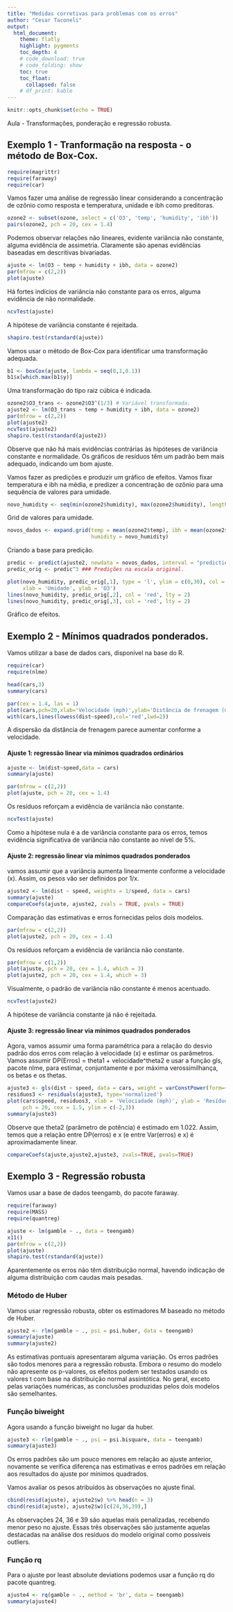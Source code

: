 ```yaml
---
title: "Medidas corretivas para problemas com os erros"
author: "Cesar Taconeli"
output:
  html_document:
    theme: flatly
    highlight: pygments
    toc_depth: 4
    # code_download: true
    # code_folding: show
    toc: true
    toc_float:
      collapsed: false
    # df_print: kable
---
```


```r
knitr::opts_chunk$set(echo = TRUE)
```

Aula - Transformações, ponderação e regressão robusta.

## Exemplo 1 - Tranformação na resposta - o método de Box-Cox.

```r
require(magrittr)
require(faraway)
require(car)
```


Vamos fazer uma análise de regressão linear considerando a concentração
de ozônio como resposta e temperatura, unidade e ibh como preditoras.

```r
ozone2 <- subset(ozone, select = c('O3', 'temp', 'humidity', 'ibh'))
pairs(ozone2, pch = 20, cex = 1.4)
```

Podemos observar relações não lineares, evidente variância não constante,
alguma evidência de assimetria. Claramente são apenas evidências baseadas
em descritivas bivariadas.

```r
ajuste <- lm(O3 ~ temp + humidity + ibh, data = ozone2)
par(mfrow = c(2,2))
plot(ajuste)
```

Há fortes indícios de variância não constante para os erros,
alguma evidência de não normalidade.

```r
ncvTest(ajuste) 
```

A hipótese de variância constante é rejeitada.

```r
shapiro.test(rstandard(ajuste)) 
```

Vamos usar o método de Box-Cox para identificar uma transformação adequada.
```r
b1 <- boxCox(ajuste, lambda = seq(0,1,0.1))
b1$x[which.max(b1$y)]
```

Uma transformação do tipo raiz cúbica é indicada.

```r
ozone2$O3_trans <- ozone2$O3^(1/3) # Variável transformada.
ajuste2 <- lm(O3_trans ~ temp + humidity + ibh, data = ozone2)
par(mfrow = c(2,2))
plot(ajuste2)
ncvTest(ajuste2)
shapiro.test(rstandard(ajuste2))
```

Observe que não há mais evidências contrárias às hipóteses de variância
constante e normalidade. Os gráficos de resíduos têm um padrão bem mais
adequado, indicando um bom ajuste.

Vamos fazer as predições e produzir um gráfico de efeitos. Vamos fixar
temperatura e ibh na média, e predizer a concentração de ozônio para 
uma sequência de valores para umidade.

```r
novo_humidity <- seq(min(ozone2$humidity), max(ozone2$humidity), length.out = 100)
```

Grid de valores para umidade.

```r
novos_dados <- expand.grid(temp = mean(ozone2$temp), ibh = mean(ozone2$ibh), 
                           humidity = novo_humidity)
```

Criando a base para predição.

```r
predic <- predict(ajuste2, newdata = novos_dados, interval = "prediction")
predic_orig <- predic^3 ### Predições na escala original.

plot(novo_humidity, predic_orig[,1], type = 'l', ylim = c(0,30), col = 'red',
     xlab = 'Umidade', ylab = 'O3')
lines(novo_humidity, predic_orig[,2], col = 'red', lty = 2)
lines(novo_humidity, predic_orig[,3], col = 'red', lty = 2)
```

Gráfico de efeitos.

## Exemplo 2 - Mínimos quadrados ponderados. 
Vamos utilizar a base de 
dados cars, disponível na base do R.

```r
require(car) 
require(nlme) 

head(cars,3) 
summary(cars) 

par(cex = 1.4, las = 1)
plot(cars,pch=20,xlab='Velocidade (mph)',ylab='Distância de frenagem (m)') 
with(cars,lines(lowess(dist~speed),col='red',lwd=2)) 
```


A dispersão da distância de frenagem parece aumentar conforme a velocidade.

#### Ajuste 1: regressão linear via mínimos quadrados ordinários

```r
ajuste <- lm(dist~speed,data = cars) 
summary(ajuste) 

par(mfrow = c(2,2))
plot(ajuste, pch = 20, cex = 1.4)
```

Os resíduos reforçam a evidência de variância não constante.

```r
ncvTest(ajuste) 
```

Como a hipótese nula é a de variância constante para os erros, temos evidência
significativa de variância não constante ao nível de 5%.

#### Ajuste 2: regressão linear via mínimos quadrados ponderados
vamos assumir que a variância aumenta linearmente conforme a velocidade (x).
Assim, os pesos vão ser definidos por 1/x.

```r
ajuste2 <- lm(dist ~ speed, weights = 1/speed, data = cars) 
summary(ajuste) 
compareCoefs(ajuste, ajuste2, zvals = TRUE, pvals = TRUE) 
```

Comparação das estimativas e erros fornecidas pelos dois modelos.

```r
par(mfrow = c(2,2))
plot(ajuste2, pch = 20, cex = 1.4)
```

Os resíduos reforçam a evidência de variância não constante.

```r
par(mfrow = c(1,2))
plot(ajuste, pch = 20, cex = 1.4, which = 3)
plot(ajuste2, pch = 20, cex = 1.4, which = 3)
```

Visualmente, o padrão de variância não constante é menos acentuado.

```r
ncvTest(ajuste2) 
```

A hipótese de variância constante já não é rejeitada.

#### Ajuste 3: regressão linear via mínimos quadrados ponderados
Agora, vamos assumir uma forma paramétrica para a relação do desvio
padrão dos erros com relação à velocidade (x) e estimar os parâmetros.
Vamos assumir DP(Erros) = theta1 + velocidade^theta2 e usar a função
gls, pacote nlme, para estimar, conjuntamente e por máxima verossimilhança,
os betas e os thetas.

```r
ajuste3 <- gls(dist ~ speed, data = cars, weight = varConstPower(form=~speed))
residuos3 <- residuals(ajuste3, type='normalized')
plot(cars$speed, residuos3, xlab = 'Velociadade (mph)', ylab = 'Resíduos',
     pch = 20, cex = 1.5, ylim = c(-2,3))
summary(ajuste3)
```

Observe que theta2 (parâmetro de potência) é estimado em 1.022. Assim,
temos que a relação entre DP(erros) e x (e entre Var(erros) e x) é 
aproximadamente linear.

```r
compareCoefs(ajuste,ajuste2,ajuste3, zvals=TRUE, pvals=TRUE)
```



## Exemplo 3 - Regressão robusta
Vamos usar a base de dados teengamb,
do pacote faraway.

```r
require(faraway)
require(MASS)
require(quantreg)

ajuste <- lm(gamble ~ ., data = teengamb)
x11()
par(mfrow = c(2,2))
plot(ajuste)
shapiro.test(rstandard(ajuste))
```

Aparentemente os erros não têm distribuição normal, havendo indicação
de alguma distribuição com caudas mais pesadas.

### Método de Huber
Vamos usar regressão robusta, obter os estimadores M baseado no método
de Huber.

```r
ajuste2 <- rlm(gamble ~ ., psi = psi.huber, data = teengamb)
summary(ajuste)
summary(ajuste2)
```


As estimativas pontuais apresentaram alguma variação. Os erros padrões
são todos menores para a regressão robusta. Embora o resumo do modelo
não apresente os p-valores, os efeitos podem ser testados usando os 
valores t com base na distribuição normal assintótica. No geral, exceto
pelas variações numéricas, as conclusões produzidas pelos dois modelos 
são semelhantes.

### Função biweight
Agora usando a função biweight no lugar da huber.

```r
ajuste3 <- rlm(gamble ~ ., psi = psi.bisquare, data = teengamb)
summary(ajuste3)
```


Os erros padrões são um pouco menores em relação ao ajuste anterior,
novamente se verifica diferença nas estimativas e erros padrões em relação
aos resultados do ajuste por mínimos quadrados.

Vamos avaliar os pesos atribuídos às observações no ajuste final.
```r
cbind(resid(ajuste), ajuste2$w) %>% head(n = 3)
cbind(resid(ajuste), ajuste2$w)[c(24,36,39),]
```

As observações 24, 36 e 39 são aquelas mais penalizadas, recebendo
menor peso no ajuste. Essas três observações são justamente aquelas
destacadas na análise dos resíduos do modelo original como possíveis
outliers.

### Função rq
Para o ajuste por least absolute deviations podemos usar a função rq
do pacote quantreg.

```r
ajuste4 <- rq(gamble ~ ., method = 'br', data = teengamb)
summary(ajuste4)
```


